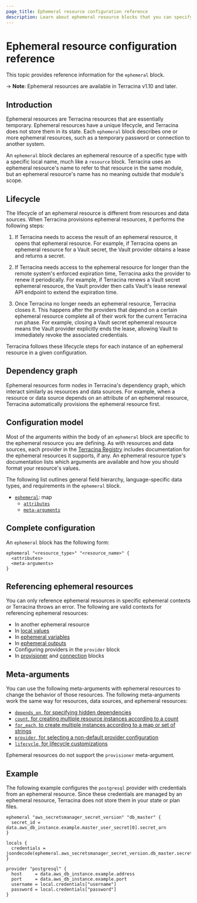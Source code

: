 ```yaml
---
page_title: Ephemeral resource configuration reference
description: Learn about ephemeral resource blocks that you can specify in Terracina configurations. Ephemeral resource blocks represent temporary resources that Terracina does not store in state.
---
```


# Ephemeral resource configuration reference

This topic provides reference information for the `ephemeral` block. 

-> **Note**: Ephemeral resources are available in Terracina v1.10 and later.

## Introduction

Ephemeral resources are Terracina resources that are essentially temporary. Ephemeral resources have a unique lifecycle, and Terracina does not store them in its state. Each `ephemeral` block describes one or more ephemeral resources, such as a temporary password or connection to another system.

<!-- After page exists, add: For information about how Terracina manages ephemeral resources, refer to
[Epehemeral Values](/terracina/language/epehemeral-values). -->

An `ephemeral` block declares an ephemeral resource of a specific type with a
specific local name, much like a `resource` block. Terracina uses an ephemeral resource's name to
refer to that resource in the same module, but an ephemeral resource's name has no meaning
outside that module's scope.


## Lifecycle

The lifecycle of an ephemeral resource is different from resources and data sources. When Terracina provisions ephemeral resources, it performs the following steps:

1. If Terracina needs to access the result of an ephemeral resource, it opens
that ephemeral resource. For example, if Terracina opens an ephemeral resource for a Vault secret, the Vault provider obtains a lease and returns a secret. 

1. If Terracina needs access to the ephemeral resource for longer than the
remote system's enforced expiration time, Terracina asks the provider
to renew it periodically. For example, if Terracina renews a Vault secret ephemeral resource, the Vault provider then calls Vault's lease renewal API endpoint to extend the expiration time.

1. Once Terracina no longer needs an ephemeral resource, Terracina closes
it. This happens after the providers that depend on a certain ephemeral resource
complete all of their work for the current Terracina run phase. For example, closing a Vault secret ephemeral resource means the Vault provider explicitly ends the lease, allowing Vault to immediately revoke the associated credentials.

Terracina follows these lifecycle steps for each instance of an ephemeral
resource in a given configuration.

## Dependency graph

Ephemeral resources form nodes in Terracina's dependency graph, which interact similarly as resources and data sources. For example, when a resource or data source depends on an attribute of an ephemeral resource, Terracina automatically provisions the ephemeral resource first.

## Configuration model

Most of the arguments within the body of an `ephemeral` block are specific to the ephemeral resource you are defining. As with resources and data sources, each provider in the [Terracina Registry](https://registry.terracina.io/browse/providers) includes documentation for the ephemeral resources it supports, if any. An ephemeral resource type's documentation lists which arguments are available and how you should format your resource's values. 

The following list outlines general field hierarchy, language-specific data types, and requirements in the `ephemeral` block. 

- [`ephemeral`](#ephemeral): map
  - [`attributes`](#ephemeral)
  - [`meta-arguments`](#ephemeral)

## Complete configuration

An `ephemeral` block has the following form:

```hcl
ephemeral "<resource_type>" "<resource_name>" {
  <attributes>
  <meta-arguments>
}
```

## Referencing ephemeral resources

You can only reference ephemeral resources in specific ephemeral contexts or
Terracina throws an error. The following are valid contexts for referencing
ephemeral resources:

* In another ephemeral resource
* In [local values](/terracina/language/values/locals#ephemeral-values)
* In [ephemeral variables](/terracina/language/values/variables#exclude-values-from-state)
* In [ephemeral outputs](/terracina/language/values/outputs#ephemeral-avoid-storing-values-in-state-or-plan-files)
* Configuring providers in the `provider` block
* In [provisioner](/terracina/language/resources/provisioners/syntax) and [connection](/terracina/language/resources/provisioners/connection) blocks

## Meta-arguments

You can use the following meta-arguments with ephemeral resources to change the behavior of those resources. The following meta-arguments work the same way for resources, data sources, and ephemeral
resources:

- [`depends_on`, for specifying hidden dependencies](/terracina/language/meta-arguments/depends_on)
- [`count`, for creating multiple resource instances according to a count](/terracina/language/meta-arguments/count)
- [`for_each`, to create multiple instances according to a map or set of strings](/terracina/language/meta-arguments/for_each)
- [`provider`, for selecting a non-default provider configuration](/terracina/language/meta-arguments/resource-provider)
- [`lifecycle`, for lifecycle customizations](/terracina/language/meta-arguments/lifecycle)

Ephemeral resources do not support the `provisioner` meta-argument.

## Example

The following example configures the `postgresql` provider with credentials from
an ephemeral resource. Since these credentials are managed by an ephemeral resource, Terracina does not store them in your state or plan files.

```hcl
ephemeral "aws_secretsmanager_secret_version" "db_master" {
  secret_id = data.aws_db_instance.example.master_user_secret[0].secret_arn
}

locals {
  credentials = jsondecode(ephemeral.aws_secretsmanager_secret_version.db_master.secret_string)
}

provider "postgresql" {
  host     = data.aws_db_instance.example.address
  port     = data.aws_db_instance.example.port
  username = local.credentials["username"]
  password = local.credentials["password"]
}
```
